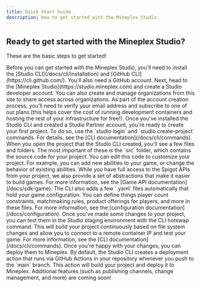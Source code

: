 ```yaml
---
title: Quick Start Guide
description: How to get started with the Mineplex Studio.
---
```


## Ready to get started with the Mineplex Studio?
These are the basic steps to get started!

<Step>
    <StepItem title="Prerequisites">
    Before you can get started with the Mineplex Studio, you'll need to install the [Studio CLI](/docs/cli/installation) and [GitHub CLI](https://cli.github.com/). You'll also need a GitHub account.
    Next, head to the [Mineplex Studio](https://studio.mineplex.com) and create a Studio developer account. You can also create and manage organizations from this site to share access across organizations. As part of the account creation process, you'll need to verify your email address and subscribe to one of our plans (this helps cover the cost of running development containers and hosting the rest of your infrastructure for free!).
    </StepItem>
    <StepItem title="Creating a Project">
    Once you've installed the Studio CLI and created a Studio Partner account, you're ready to create your first project. To do so, use the `studio login` and `studio create-project` commands. For details, see the [CLI documentation](/docs/cli/commands).
    </StepItem>
    <StepItem title="Editing Your Project">
    When you open the project that the Studio CLI created, you'll see a few files and folders. The most important of these is the `src` folder, which contains the source code for your project. You can edit this code to customize your project. For example, you can add new abilities to your game, or change the behavior of existing abilities. While you have full access to the Spigot APIs from your project, we also provide a set of abstractions that make it easier to build games. For more information, see the [Game API documentation](/docs/sdk-game).
    The CLI also adds a few `.yaml` files automatically that hold your game configuration. You can define things player count constraints, matchmaking rules, product offerings for players, and more in these files. For more information, see the [configuration documentation](/docs/configuration).
    </StepItem>
    <StepItem title="Testing Your Project">
    Once you've made some changes to your project, you can test them in the Studio staging environment with the CLI hotswap command. This will build your project continuously based on file system changes and allow you to connect to a remote container IP and test your game. For more information, see the [CLI documentation](/docs/cli/commands).
    </StepItem>
    <StepItem title="Deploying Your Project">
    Once you're happy with your changes, you can deploy them to Mineplex. By default, the Studio CLI creates a deployment action that runs via GitHub Actions
    in your repository whenever you push to the `main` branch. This action will build your project and deploy it to Mineplex. Additional features (such as publishing channels, change management, and more) are coming soon!
    </StepItem>
</Step>
